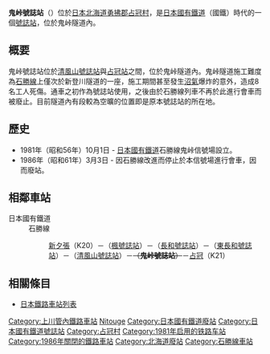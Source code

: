 {{noteTA
|G1=Railway
}}
{{日本車站資訊
|公司色      = #ccc
|文字色    = #000
|站名      = 鬼峠號誌站
|圖片      =
|pxl      = 200px
|圖片説明  = 
|日文原名  = 鬼峠信号場
|平假名 = おにとうげしんごうじょう
|羅馬拼音  = Onitōge-Shingōjō
|所屬公司 = [[日本國有鐵道|日本國有鐵道]]
|所在地    = [[北海道|北海道]][[勇拂郡|勇拂郡]][[占冠村|占冠村]]<br>字二仁羽（{{lang|ja|ニニウ}}）
|啟用年月日= 1981年（昭和56年）10月1日
|廢站年月日= 1986年（昭和61年）3月3日
|車站構造    = 地面
|所屬路線 = [[石勝線|石勝線]]
|前一站   = [[清風山號誌站|清風山（信）]]
|前一站距離    = 4.8
|後一站距離    = 5.2
|後一站   = [[占冠站|占冠]]
|距離   = 72.5
|起站   = [[南千歲站|南千歲]]
}}
'''鬼峠號誌站'''（{{jpn|j=鬼峠信号場|hg=おにとうげしんごうじょう|rm=Onitōge shingōjō|f=y}}）位於[[日本|日本]][[北海道|北海道]][[勇拂郡|勇拂郡]][[占冠村|占冠村]]，是[[日本國有鐵道|日本國有鐵道]]（國鐵）時代的一個[[號誌站|號誌站]]，位於鬼峠隧道內。

== 概要 ==
鬼峠號誌站位於[[清風山號誌站|清風山號誌站]]與[[占冠站|占冠站]]之間，位於鬼峠隧道內。鬼峠隧道施工難度為[[石勝線|石勝線]]上僅次於新登川隧道的一座，施工期間甚至發生[[沼氣|沼氣]]爆炸的意外，造成8名工人死傷。通車之初作為號誌站使用，之後由於石勝線列車不再於此進行會車而被廢止。目前隧道內有段較為空曠的位置即是原本號誌站的所在地。

== 歷史 ==
* 1981年（昭和56年）10月1日 - [[日本國有鐵道|日本國有鐵道]]石勝線鬼峠信號場設立。
* 1986年（昭和61年）3月3日 - 因石勝線改進而停止於本信號場進行會車，因而廢站。

== 相鄰車站 ==
; 日本國有鐵道
: 石勝線
::  [[新夕張站|新夕張]]（K20）－（[[楓號誌站|楓號誌站]]）－（[[長和號誌站|長和號誌站]]）－（[[東長和號誌站|東長和號誌站]]）－（[[清風山號誌站|清風山號誌站]]）－<del>（'''鬼峠號誌站'''）</del>－[[占冠站|占冠]]（K21）

==相關條目==
*[[日本鐵路車站列表|日本鐵路車站列表]]

{{石勝線}}
{{japan-rail-stub}}

{{DEFAULTSORT:Onitoge-Shingojo}}
[[Category:上川管內鐵路車站|Category:上川管內鐵路車站]]
[[Category:日本鐵路車站_O|Nitouge]]
[[Category:日本國有鐵道廢站|Category:日本國有鐵道廢站]]
[[Category:日本國有鐵道號誌站|Category:日本國有鐵道號誌站]]
[[Category:占冠村|Category:占冠村]]
[[Category:1981年启用的铁路车站|Category:1981年启用的铁路车站]]
[[Category:1986年關閉的鐵路車站|Category:1986年關閉的鐵路車站]]
[[Category:北海道廢站|Category:北海道廢站]]
[[Category:石勝線車站|Category:石勝線車站]]